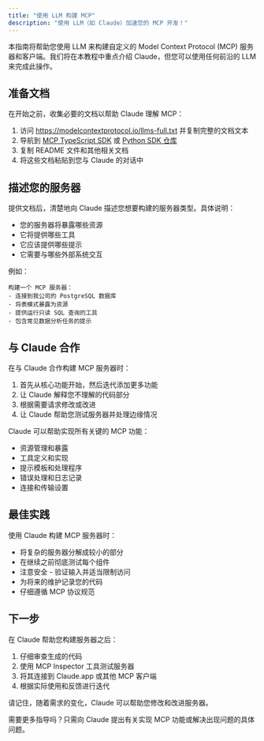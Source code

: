 ```yaml
---
title: "使用 LLM 构建 MCP"
description: "使用 LLM（如 Claude）加速您的 MCP 开发！"
---
```


本指南将帮助您使用 LLM 来构建自定义的 Model Context Protocol (MCP) 服务器和客户端。我们将在本教程中重点介绍 Claude，但您可以使用任何前沿的 LLM 来完成此操作。

## 准备文档

在开始之前，收集必要的文档以帮助 Claude 理解 MCP：

1. 访问 https://modelcontextprotocol.io/llms-full.txt 并复制完整的文档文本
2. 导航到 [MCP TypeScript SDK](https://github.com/modelcontextprotocol/typescript-sdk) 或 [Python SDK 仓库](https://github.com/modelcontextprotocol/python-sdk)
3. 复制 README 文件和其他相关文档
4. 将这些文档粘贴到您与 Claude 的对话中

## 描述您的服务器

提供文档后，清楚地向 Claude 描述您想要构建的服务器类型。具体说明：

- 您的服务器将暴露哪些资源
- 它将提供哪些工具
- 它应该提供哪些提示
- 它需要与哪些外部系统交互

例如：
```
构建一个 MCP 服务器：
- 连接到我公司的 PostgreSQL 数据库
- 将表模式暴露为资源
- 提供运行只读 SQL 查询的工具
- 包含常见数据分析任务的提示
```

## 与 Claude 合作

在与 Claude 合作构建 MCP 服务器时：

1. 首先从核心功能开始，然后迭代添加更多功能
2. 让 Claude 解释您不理解的代码部分
3. 根据需要请求修改或改进
4. 让 Claude 帮助您测试服务器并处理边缘情况

Claude 可以帮助实现所有关键的 MCP 功能：

- 资源管理和暴露
- 工具定义和实现
- 提示模板和处理程序
- 错误处理和日志记录
- 连接和传输设置

## 最佳实践

使用 Claude 构建 MCP 服务器时：

- 将复杂的服务器分解成较小的部分
- 在继续之前彻底测试每个组件
- 注意安全 - 验证输入并适当限制访问
- 为将来的维护记录您的代码
- 仔细遵循 MCP 协议规范

## 下一步

在 Claude 帮助您构建服务器之后：

1. 仔细审查生成的代码
2. 使用 MCP Inspector 工具测试服务器
3. 将其连接到 Claude.app 或其他 MCP 客户端
4. 根据实际使用和反馈进行迭代

请记住，随着需求的变化，Claude 可以帮助您修改和改进服务器。

需要更多指导吗？只需向 Claude 提出有关实现 MCP 功能或解决出现问题的具体问题。
